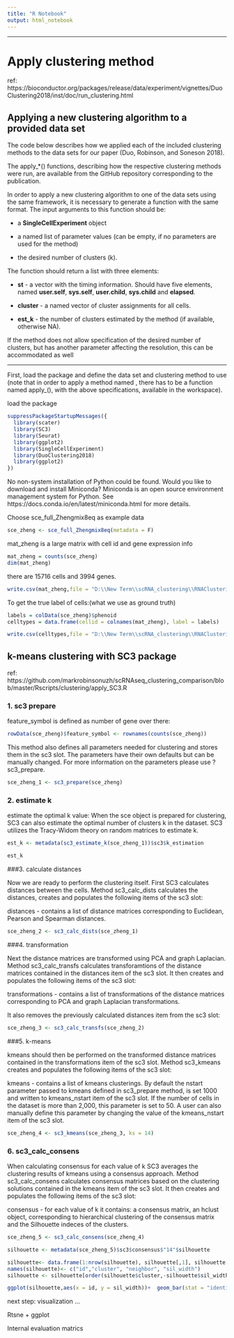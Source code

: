 ---
title: "R Notebook"
output: html_notebook
---


*** 

# Apply clustering method
ref: 
https://bioconductor.org/packages/release/data/experiment/vignettes/DuoClustering2018/inst/doc/run_clustering.html




## Applying a new clustering algorithm to a provided data set

The code below describes how we applied each of the included clustering methods to the data sets for our paper (Duo, Robinson, and Soneson 2018). 

The  apply_*()  functions, describing how the respective clustering methods were run, are available from the GitHub repository corresponding to the publication. 

In order to apply a new clustering algorithm to one of the data sets using the same framework, it is necessary to generate a function with the same format. The input arguments to this function should be: 

* a **SingleCellExperiment** object

* a named list of parameter values (can be empty, if no parameters are used for the method)

* the desired number of clusters (k).

The function should return a list with three elements:

* **st** - a vector with the timing information. Should have five elements, named **user.self**, **sys.self**, **user.child**, **sys.child** and **elapsed**. 

* **cluster** - a named vector of cluster assignments for all cells.

* **est_k** - the number of clusters estimated by the method (if available, otherwise NA).

If the method does not allow specification of the desired number of clusters, but has another parameter affecting the resolution, this can be accommodated as well

***
First, load the package and define the data set and clustering method to use (note that in order to apply a method named <method>, there has to be a function named apply_<method>(), with the above specifications, available in the workspace).

load the package 
```{r}
suppressPackageStartupMessages({
  library(scater)
  library(SC3)
  library(Seurat)
  library(ggplot2)
  library(SingleCellExperiment)
  library(DuoClustering2018)
  library(ggplot2)
})
```

No non-system installation of Python could be found.
Would you like to download and install Miniconda?
Miniconda is an open source environment management system for Python.
See https://docs.conda.io/en/latest/miniconda.html for more details.

Choose sce_full_Zhengmix8eq as example data 

```{r}
sce_zheng <- sce_full_Zhengmix8eq(metadata = F)
```
mat_zheng is a large matrix with cell id and gene expression info
```{r}
mat_zheng = counts(sce_zheng)
dim(mat_zheng)
```
there are 15716 cells and 3994 genes.
```{r}
write.csv(mat_zheng,file = "D:\\New Term\\scRNA_clustering\\RNAClustering\\Dataset\\Zhengmix8eq.csv")
```

To get the true label of cells:(what we use as ground truth)

```{r}
labels = colData(sce_zheng)$phenoid
celltypes = data.frame(cellid = colnames(mat_zheng), label = labels)
```

```{r}
write.csv(celltypes,file = "D:\\New Term\\scRNA_clustering\\RNAClustering\\Dataset\\Zhengmix8eq_label.csv")

```

## k-means clustering with SC3 package
ref: https://github.com/markrobinsonuzh/scRNAseq_clustering_comparison/blob/master/Rscripts/clustering/apply_SC3.R

### 1. sc3 prepare

feature_symbol is defined as number of gene over there:

```{r}
rowData(sce_zheng)$feature_symbol <- rownames(counts(sce_zheng))
```

This method also defines all parameters needed for clustering and stores them in the sc3 slot. The parameters have their own defaults but can be manually changed. For more information on the parameters please use ?sc3_prepare.

```{r}
sce_zheng_1 <- sc3_prepare(sce_zheng)
```

### 2. estimate k


estimate the optimal k value:
When the sce object is prepared for clustering, SC3 can also estimate the optimal number of clusters k in the dataset. SC3 utilizes the Tracy-Widom theory on random matrices to estimate k.
```{r}
est_k <- metadata(sc3_estimate_k(sce_zheng_1))$sc3$k_estimation
```

```{r}
est_k
```
###3. calculate distances

Now we are ready to perform the clustering itself. First SC3 calculates distances between the cells. Method sc3_calc_dists calculates the distances, creates and populates the following items of the sc3 slot:

distances - contains a list of distance matrices corresponding to Euclidean, Pearson and Spearman distances.

```{r}
sce_zheng_2 <- sc3_calc_dists(sce_zheng_1)

```

###4. transformation

Next the distance matrices are transformed using PCA and graph Laplacian. Method sc3_calc_transfs calculates transforamtions of the distance matrices contained in the distances item of the sc3 slot. It then creates and populates the following items of the sc3 slot:

transformations - contains a list of transformations of the distance matrices corresponding to PCA and graph Laplacian transformations.

It also removes the previously calculated distances item from the sc3 slot:




```{r}
sce_zheng_3 <- sc3_calc_transfs(sce_zheng_2)

```


###5. k-means

kmeans should then be performed on the transformed distance matrices contained in the transformations item of the sc3 slot. Method sc3_kmeans creates and populates the following items of the sc3 slot:

kmeans - contains a list of kmeans clusterings.
By default the nstart parameter passed to kmeans defined in sc3_prepare method, is set 1000 and written to kmeans_nstart item of the sc3 slot. If the number of cells in the dataset is more than 2,000, this parameter is set to 50. A user can also manually define this parameter by changing the value of the kmeans_nstart item of the sc3 slot.

```{r}
sce_zheng_4 <- sc3_kmeans(sce_zheng_3, ks = 14)
```

### 6. sc3_calc_consens

When calculating consensus for each value of k SC3 averages the clustering results of kmeans using a consensus approach. Method sc3_calc_consens calculates consensus matrices based on the clustering solutions contained in the kmeans item of the sc3 slot. It then creates and populates the following items of the sc3 slot:

consensus - for each value of k it contains: a consensus matrix, an hclust object, corresponding to hierarchical clustering of the consensus matrix and the Silhouette indeces of the clusters.

```{r}
sce_zheng_5 <- sc3_calc_consens(sce_zheng_4)

```

```{r}
silhouette <- metadata(sce_zheng_5)$sc3$consensus$"14"$silhouette

silhouette<- data.frame(1:nrow(silhouette), silhouette[,1], silhouette[,2], silhouette[,3])
names(silhouette)<- c("id","cluster", "neighbor", "sil_width")
silhouette <- silhouette[order(silhouette$cluster,-silhouette$sil_width),]

ggplot(silhouette,aes(x = id, y = sil_width))+  geom_bar(stat = "identity")+geom_hline(aes(yintercept = .6))

```

           
next step: visualization ...

Rtsne + ggplot

Internal evaluation matrics




